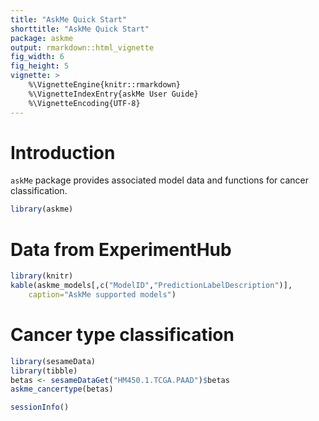 ```yaml
---
title: "AskMe Quick Start"
shorttitle: "AskMe Quick Start"
package: askme
output: rmarkdown::html_vignette
fig_width: 6
fig_height: 5
vignette: >
    %\VignetteEngine{knitr::rmarkdown}
    %\VignetteIndexEntry{askMe User Guide}
    %\VignetteEncoding{UTF-8}
---
```


# Introduction

`askMe` package provides associated model data and functions for cancer
classification.

```r
library(askme)
```

# Data from ExperimentHub

```r
library(knitr)
kable(askme_models[,c("ModelID","PredictionLabelDescription")],
    caption="AskMe supported models")
```

# Cancer type classification

```r
library(sesameData)
library(tibble)
betas <- sesameDataGet("HM450.1.TCGA.PAAD")$betas
askme_cancertype(betas)
```

```r
sessionInfo()
```

